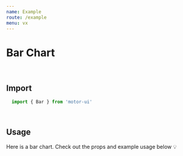 ```yaml
---
name: Example
route: /example
menu: vx
---
```


<h1 style={{ margin: '0px' }}>Bar Chart</h1>

<br />

## Import

```javascript
  import { Bar } from 'motor-ui'
```
<br />

## Usage

Here is a bar chart.
Check out the props and example usage below 💡


<Playground>
<Motor  
 config={config}>  
  <Filter label='Country' dimension={['country']} />
    <Example/>
  </Motor>
</Playground>
